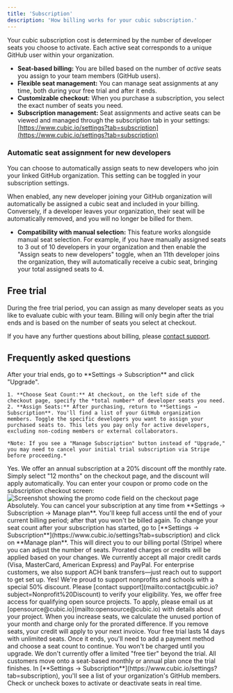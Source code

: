 ```yaml
---
title: 'Subscription'
description: 'How billing works for your cubic subscription.'
---
```


Your cubic subscription cost is determined by the number of developer seats you choose to activate. Each active seat corresponds to a unique GitHub user within your organization.

- **Seat-based billing:** You are billed based on the number of _active_ seats you assign to your team members (GitHub users).
- **Flexible seat management:** You can manage seat assignments at any time, both during your free trial and after it ends.
- **Customizable checkout:** When you purchase a subscription, you select the exact number of seats you need.
- **Subscription management:** Seat assignments and active seats can be viewed and managed through the subscription tab in your settings: [https://www.cubic.io/settings?tab=subscription](https://www.cubic.io/settings?tab=subscription)

### Automatic seat assignment for new developers

You can choose to automatically assign seats to new developers who join your linked GitHub organization. This setting can be toggled in your subscription settings.

When enabled, any new developer joining your GitHub organization will automatically be assigned a cubic seat and included in your billing. Conversely, if a developer leaves your organization, their seat will be automatically removed, and you will no longer be billed for them.

- **Compatibility with manual selection:** This feature works alongside manual seat selection. For example, if you have manually assigned seats to 3 out of 10 developers in your organization and then enable the "Assign seats to new developers" toggle, when an 11th developer joins the organization, they will automatically receive a cubic seat, bringing your total assigned seats to 4.

## Free trial

During the free trial period, you can assign as many developer seats as you like to evaluate cubic with your team. Billing will only begin after the trial ends and is based on the number of seats you select at checkout.

If you have any further questions about billing, please [contact support](mailto:contact@cubic.io).

## Frequently asked questions

<AccordionGroup>
  <Accordion title="How do I assign seats to specific developers?">
    After your trial ends, go to **Settings → Subscription** and click "Upgrade".

    1. **Choose Seat Count:** At checkout, on the left side of the checkout page, specify the *total number* of developer seats you need.
    2. **Assign Seats:** After purchasing, return to **Settings → Subscription**. You'll find a list of your GitHub organization members. Toggle the specific developers you want to assign your purchased seats to. This lets you pay only for active developers, excluding non-coding members or external collaborators.

    *Note: If you see a "Manage Subscription" button instead of "Upgrade," you may need to cancel your initial trial subscription via Stripe before proceeding.*

  </Accordion>
  <Accordion title="Is there an annual plan?">
    Yes. We offer an annual subscription at a 20% discount off the monthly rate.
    Simply select "12 months" on the checkout page, and the discount will apply
    automatically.
  </Accordion>
  <Accordion title="Where can I apply a coupon code?">
    You can enter your coupon or promo code on the subscription checkout screen:
    <img
      src="/account/images/coupon-code-screenshot.png"
      alt="Screenshot showing the promo code field on the checkout page"
      className="border border-zinc-800 rounded-lg"
    />
  </Accordion>
  <Accordion title="Can I cancel my plan at any time?">
    Absolutely. You can cancel your subscription at any time from **Settings →
    Subscription → Manage plan**. You'll keep full access until the end of your
    current billing period; after that you won't be billed again.
  </Accordion>
  <Accordion title="How do I upgrade or downgrade seats mid-cycle?">
    To change your seat count after your subscription has started, go to
    [**Settings → Subscription**](https://www.cubic.io/settings?tab=subscription)
    and click on **Manage plan**. This will direct you to our billing portal
    (Stripe) where you can adjust the number of seats. Prorated charges or
    credits will be applied based on your changes.
  </Accordion>
  <Accordion title="What payment methods do you accept?">
    We currently accept all major credit cards (Visa, MasterCard, American
    Express) and PayPal. For enterprise customers, we also support ACH bank
    transfers—just reach out to support to get set up.
  </Accordion>
  <Accordion title="Do you offer discounts for nonprofits or educational institutions?">
    Yes! We're proud to support nonprofits and schools with a special 50%
    discount. Please [contact
    support](mailto:contact@cubic.io?subject=Nonprofit%20Discount) to verify your
    eligibility.
  </Accordion>
  <Accordion title="Do you offer free plans for open source projects?">
    Yes, we offer free access for qualifying open source projects. To apply,
    please email us at [opensource@cubic.io](mailto:opensource@cubic.io) with
    details about your project.
  </Accordion>
  <Accordion title="How is pricing calculated if I add seats mid-cycle?">
    When you increase seats, we calculate the unused portion of your month and
    charge only for the prorated difference. If you remove seats, your credit
    will apply to your next invoice.
  </Accordion>
  <Accordion title="What happens when my free trial ends?">
    Your free trial lasts 14 days with unlimited seats. Once it ends, you'll
    need to add a payment method and choose a seat count to continue. You won't
    be charged until you upgrade.
  </Accordion>
  <Accordion title="Is there a free or pay-as-you-go tier?">
    We don't currently offer a limited "free tier" beyond the trial. All
    customers move onto a seat-based monthly or annual plan once the trial
    finishes.
  </Accordion>
  <Accordion title="How do I manage who's assigned a seat?">
    In [**Settings →
    Subscription**](https://www.cubic.io/settings?tab=subscription), you'll see a
    list of your organization's GitHub members. Check or uncheck boxes to
    activate or deactivate seats in real time.
  </Accordion>
  
</AccordionGroup>
